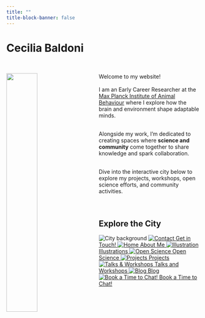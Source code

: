 ```yaml
---
title: ""
title-block-banner: false
---
```


# Cecilia Baldoni

<br>

<img src="img/back.JPG" alt="" style="width: 40%; float: left; margin-right: 40px;"/>

Welcome to my website! <br><br>
I am an Early Career Researcher at the [Max Planck Institute of Animal Behaviour](https://www.ab.mpg.de/) where I explore how the brain and environment shape adaptable minds.<br><br>

Alongside my work, I’m dedicated to creating spaces where **science and community** come together to share knowledge and spark collaboration.<br><br>

Dive into the interactive city below to explore my projects, workshops, open science efforts, and community activities.<br><br>
<br>

## Explore the City

```{=html}
<div class="city-wrapper">
  <div class="city-layer">
    <img src="img/ceci-city.svg" alt="City background" class="city-background">

    <a href="content/contact.qmd" class="city-icon icon-contact">
      <img src="img/icons/contact.svg" alt="Contact">
      <span class="city-label">Get in Touch!</span>
    </a>

    <a href="content/about.qmd" class="city-icon icon-home">
      <img src="img/icons/home.svg" alt="Home">
      <span class="city-label">About Me</span>
    </a>

    <a href="content/illustrations.qmd" class="city-icon icon-illustration">
      <img src="img/icons/illustrations.svg" alt="Illustration">
      <span class="city-label">Illustrations</span>
    </a>

    <a href="content/open-science.qmd" class="city-icon icon-open-science">
      <img src="img/icons/open-science.svg" alt="Open Science">
      <span class="city-label">Open Science</span>
    </a>

    <a href="content/project.qmd#current-research" class="city-icon icon-research">
      <img src="img/icons/research.svg" alt="Projects">
      <span class="city-label">Projects</span>
    </a>

    <a href="content/talks.qmd" class="city-icon icon-talks-workshops">
      <img src="img/icons/talks-workshops.svg" alt="Talks & Workshops">
      <span class="city-label">Talks and Workshops</span>
    </a>
    
    <a href="blog/index.qmd" class="city-icon icon-blog">
      <img src="img/icons/van.svg" alt="Blog">
      <span class="city-label">Blog</span>
    </a>
    
    <a href="content/contact.qmd#book-a-time-to-chat" class="city-icon icon-coffee">
      <img src="img/icons/coffee-kiosk.svg" alt="Book a Time to Chat!">
      <span class="city-label">Book a Time to Chat!</span>
    </a>
  </div>
</div>
```
